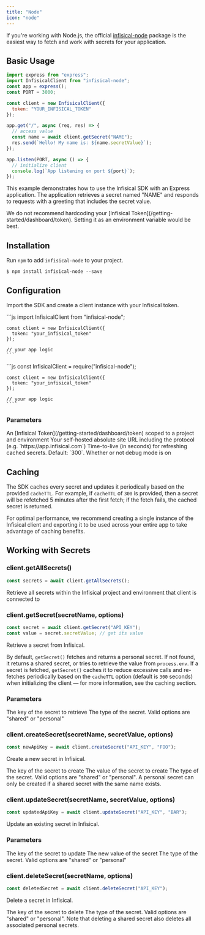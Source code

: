 ```yaml
---
title: "Node"
icon: "node"
---
```


If you're working with Node.js, the official [infisical-node](https://github.com/Infisical/infisical-node) package is the easiest way to fetch and work with secrets for your application.

## Basic Usage

```js
import express from "express";
import InfisicalClient from "infisical-node";
const app = express();
const PORT = 3000;

const client = new InfisicalClient({
  token: "YOUR_INFISICAL_TOKEN"
});

app.get("/", async (req, res) => {
  // access value
  const name = await client.getSecret("NAME");
  res.send(`Hello! My name is: ${name.secretValue}`);
});

app.listen(PORT, async () => {
  // initialize client
  console.log(`App listening on port ${port}`);
});
```

This example demonstrates how to use the Infisical SDK with an Express application. The application retrieves a secret named "NAME" and responds to requests with a greeting that includes the secret value.

<Warning>
  We do not recommend hardcoding your [Infisical
  Token](/getting-started/dashboard/token). Setting it as an environment
  variable would be best.
</Warning>

## Installation

Run `npm` to add `infisical-node` to your project.

```console
$ npm install infisical-node --save
```

## Configuration

Import the SDK and create a client instance with your Infisical token.

<Tabs>
  <Tab title="ES6">
    ```js
    import InfisicalClient from "infisical-node";
    
    const client = new InfisicalClient({
      token: "your_infisical_token"
    });

    // your app logic
    ```

  </Tab>
  <Tab title="ES5">
    ```js
    const InfisicalClient = require("infisical-node");
    
    const client = new InfisicalClient({
      token: "your_infisical_token"
    });

    // your app logic
    ````
  </Tab>

</Tabs>

### Parameters

<ParamField query="options" type="object">
  <Expandable title="properties">
    <ParamField query="token" type="string" optional>
      An [Infisical Token](/getting-started/dashboard/token) scoped to a project
      and environment
    </ParamField>
    <ParamField
      query="siteURL"
      type="string"
      default="https://app.infisical.com"
      optional
    >
      Your self-hosted absolute site URL including the protocol (e.g.
      `https://app.infisical.com`)
    </ParamField>
    <ParamField query="cacheTTL" type="number" default="300" optional>
      Time-to-live (in seconds) for refreshing cached secrets. Default: `300`.
    </ParamField>
    <ParamField query="debug" type="boolean" default="false" optional>
      Whether or not debug mode is on
    </ParamField>
  </Expandable>
</ParamField>

## Caching

The SDK caches every secret and updates it periodically based on the provided `cacheTTL`. For example, if `cacheTTL` of `300` is provided, then a secret will be refetched 5 minutes after the first fetch; if the fetch fails, the cached secret is returned.

<Tip>
  For optimal performance, we recommend creating a single instance of the Infisical client and exporting it to be used across your entire app to take advantage of caching benefits.
</Tip>

## Working with Secrets

### client.getAllSecrets()

```js
const secrets = await client.getAllSecrets();
```

Retrieve all secrets within the Infisical project and environment that client is connected to

### client.getSecret(secretName, options)

```js
const secret = await client.getSecret("API_KEY");
const value = secret.secretValue; // get its value
```

Retrieve a secret from Infisical.

By default, `getSecret()` fetches and returns a personal secret. If not found, it returns a shared secret, or tries to retrieve the value from `process.env`. If a secret is fetched, `getSecret()` caches it to reduce excessive calls and re-fetches periodically based on the `cacheTTL` option (default is `300` seconds) when initializing the client — for more information, see the caching section.

### Parameters

<ParamField query="secretName" type="string" required>
  The key of the secret to retrieve
</ParamField>
<ParamField query="options" type="object" optional>
  <Expandable title="properties">
    <ParamField query="type" type="string" default="personal" optional>
      The type of the secret. Valid options are "shared" or "personal"
    </ParamField>
  </Expandable>
</ParamField>

### client.createSecret(secretName, secretValue, options)

```js
const newApiKey = await client.createSecret("API_KEY", "FOO");
```

Create a new secret in Infisical.

<ParamField query="secretName" type="string" required>
  The key of the secret to create
</ParamField>
<ParamField query="secretName" type="string" required>
  The value of the secret to create
</ParamField>
<ParamField query="options" type="object" default="object" optional>
  <Expandable title="properties">
    <ParamField query="type" type="string" default="shared" optional>
      The type of the secret. Valid options are "shared" or "personal". A personal secret can only be created if a shared secret with the same name exists.
    </ParamField>
  </Expandable>
</ParamField>

### client.updateSecret(secretName, secretValue, options)

```js
const updatedApiKey = await client.updateSecret("API_KEY", "BAR");
```

Update an existing secret in Infisical.

### Parameters

<ParamField query="secretName" type="string" required>
  The key of the secret to update
</ParamField>
<ParamField query="secretName" type="string" required>
  The new value of the secret
</ParamField>
<ParamField query="options" type="object" default="object" optional>
  <Expandable title="properties">
    <ParamField query="type" type="string" default="shared" optional>
      The type of the secret. Valid options are "shared" or "personal"
    </ParamField>
  </Expandable>
</ParamField>

### client.deleteSecret(secretName, options)

```js
const deletedSecret = await client.deleteSecret("API_KEY");
```

Delete a secret in Infisical.

<ParamField query="secretName" type="string" required>
  The key of the secret to delete
</ParamField>
<ParamField query="options" type="object" default="object" optional>
  <Expandable title="properties">
    <ParamField query="type" type="string" default="shared" optional>
      The type of the secret. Valid options are "shared" or "personal". Note that deleting a shared secret also deletes all associated personal secrets.
    </ParamField>
  </Expandable>
</ParamField>


